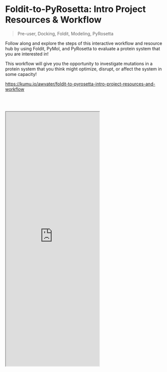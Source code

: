 # Foldit-to-PyRosetta: Intro Project Resources & Workflow

> Pre-user, Docking, Foldit, Modeling, PyRosetta

Follow along and explore the steps of this interactive workflow and resource hub by using Foldit, PyMol, and PyRosetta to evaluate a protein system that you are interested in! 

This workflow will give you the opportunity to investigate mutations in a protein system that you think might optimize, disrupt, or affect the system in some capacity! 

https://kumu.io/awvater/foldit-to-pyrosetta-intro-project-resources-and-workflow

<br></br>
<iframe className="w-full" height="815" src="https://kumu.io/awvater/foldit-to-pyrosetta-intro-project-resources-and-workflow"></iframe>
